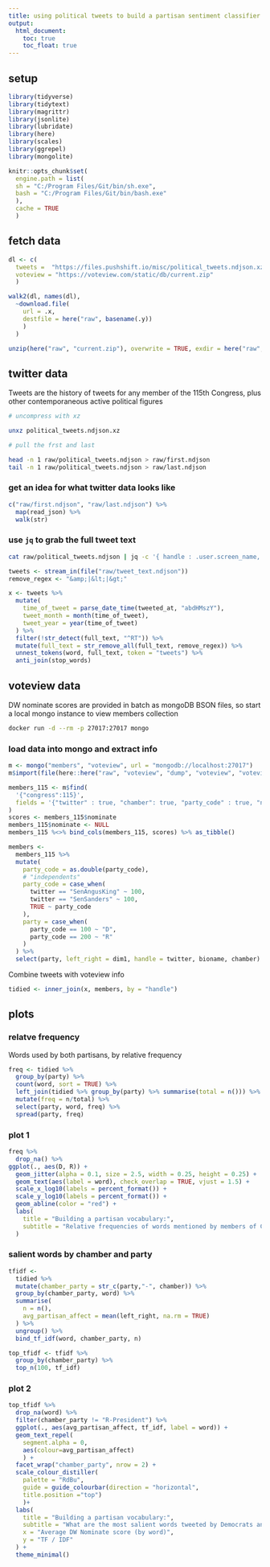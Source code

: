 ```yaml
---
title: using political tweets to build a partisan sentiment classifier
output:
  html_document:
    toc: true
    toc_float: true
---
```


## setup

```r
library(tidyverse)
library(tidytext)
library(magrittr)
library(jsonlite)
library(lubridate)
library(here)
library(scales)
library(ggrepel)
library(mongolite)

knitr::opts_chunk$set(
  engine.path = list(
  sh = "C:/Program Files/Git/bin/sh.exe",
  bash = "C:/Program Files/Git/bin/bash.exe"
  ),
  cache = TRUE
  )
```

## fetch data

```r

dl <- c(
  tweets =  "https://files.pushshift.io/misc/political_tweets.ndjson.xz"
  voteview = "https://voteview.com/static/db/current.zip"
  )

walk2(dl, names(dl), 
  ~download.file(
    url = .x,
    destfile = here("raw", basename(.y))
    )
  )

unzip(here("raw", "current.zip"), overwrite = TRUE, exdir = here("raw", "voteview"))

```


## twitter data

Tweets are the history of tweets for any member of the 115th Congress, plus other contemporaneous active political figures


```bash

# uncompress with xz

unxz political_tweets.ndjson.xz

# pull the frst and last

head -n 1 raw/political_tweets.ndjson > raw/first.ndjson
tail -n 1 raw/political_tweets.ndjson > raw/last.ndjson

```

### get an idea for what twitter data looks like

```r
c("raw/first.ndjson", "raw/last.ndjson") %>%
  map(read_json) %>%
  walk(str)
```

### use `jq` to grab the full tweet text

```bash

cat raw/political_tweets.ndjson | jq -c '{ handle : .user.screen_name, tweeted_at : .created_at, full_text : .full_text }' > raw/tweet_text.ndjson
```


```r
tweets <- stream_in(file("raw/tweet_text.ndjson"))
remove_regex <- "&amp;|&lt;|&gt;"

x <- tweets %>%
  mutate(
    time_of_tweet = parse_date_time(tweeted_at, "abdHMszY"),
    tweet_month = month(time_of_tweet),
    tweet_year = year(time_of_tweet)
  ) %>%
  filter(!str_detect(full_text, "^RT")) %>%
  mutate(full_text = str_remove_all(full_text, remove_regex)) %>%
  unnest_tokens(word, full_text, token = "tweets") %>%
  anti_join(stop_words)
```

## voteview data

DW nominate scores are provided in batch as mongoDB BSON files, so start a local mongo instance to view members collection

```bash
docker run -d --rm -p 27017:27017 mongo
```

### load data into mongo and extract info

```r
m <- mongo("members", "voteview", url = "mongodb://localhost:27017")
m$import(file(here::here("raw", "voteview", "dump", "voteview", "voteview_members.bson")), bson = TRUE)

members_115 <- m$find(
  '{"congress":115}',
  fields = '{"twitter" : true, "chamber": true, "party_code" : true, "nominate.dim1": true, "bioname" : true, "_id": false }'
)
scores <- members_115$nominate
members_115$nominate <- NULL
members_115 %<>% bind_cols(members_115, scores) %>% as_tibble()

members <-
  members_115 %>%
  mutate(
    party_code = as.double(party_code),
    # "independents"
    party_code = case_when(
      twitter == "SenAngusKing" ~ 100,
      twitter == "SenSanders" ~ 100,
      TRUE ~ party_code
    ),
    party = case_when(
      party_code == 100 ~ "D",
      party_code == 200 ~ "R"
    )
  ) %>%
  select(party, left_right = dim1, handle = twitter, bioname, chamber)
```

Combine tweets with voteview info

```r
tidied <- inner_join(x, members, by = "handle")
```

## plots

### relatve frequency

Words used by both partisans, by relative frequency

```r
freq <- tidied %>%
  group_by(party) %>%
  count(word, sort = TRUE) %>%
  left_join(tidied %>% group_by(party) %>% summarise(total = n())) %>%
  mutate(freq = n/total) %>%
  select(party, word, freq) %>%
  spread(party, freq)
```

### plot 1

```r

freq %>%
  drop_na() %>%
ggplot(., aes(D, R)) +
  geom_jitter(alpha = 0.1, size = 2.5, width = 0.25, height = 0.25) +
  geom_text(aes(label = word), check_overlap = TRUE, vjust = 1.5) +
  scale_x_log10(labels = percent_format()) +
  scale_y_log10(labels = percent_format()) +
  geom_abline(color = "red") +
  labs(
    title = "Building a partisan vocabulary:",
    subtitle = "Relative frequencies of words mentioned by members of Congress on Twitter"
  )
```

### salient words by chamber and party

```r
tfidf <-
  tidied %>%
  mutate(chamber_party = str_c(party,"-", chamber)) %>%
  group_by(chamber_party, word) %>%
  summarise(
    n = n(),
    avg_partisan_affect = mean(left_right, na.rm = TRUE)
  ) %>%
  ungroup() %>%
  bind_tf_idf(word, chamber_party, n)

top_tfidf <- tfidf %>%
  group_by(chamber_party) %>%
  top_n(100, tf_idf)
```


### plot 2

```r

top_tfidf %>%
  drop_na(word) %>%
  filter(chamber_party != "R-President") %>%
  ggplot(., aes(avg_partisan_affect, tf_idf, label = word)) +
  geom_text_repel(
    segment.alpha = 0,
    aes(colour=avg_partisan_affect)
    ) +
  facet_wrap("chamber_party", nrow = 2) +
  scale_colour_distiller(
    palette = "RdBu",
    guide = guide_colourbar(direction = "horizontal",
    title.position ="top")
    )+
  labs(
    title = "Building a partisan vocabulary:",
    subtitle = "What are the most salient words tweeted by Democrats and Republicans?",
    x = "Average DW Nominate score (by word)",
    y = "TF / IDF"
  ) +
  theme_minimal()

```
